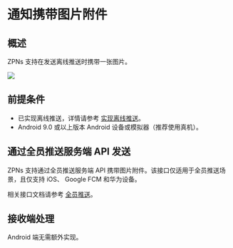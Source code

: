 # 通知携带图片附件

## 概述

ZPNs 支持在发送离线推送时携带一张图片。

<Frame width="256" height="auto" caption=""><img src="https://storage.zego.im/sdk-doc/Pics/ZIM/ZPNS/push_with_photo.jpeg" /></Frame>

## 前提条件

- 已实现离线推送，详情请参考 [实现离线推送](./../Implement%20offline%20push%20notification.mdx)。 
- Android 9.0 或以上版本 Android 设备或模拟器（推荐使用真机）。


## 通过全员推送服务端 API 发送

ZPNs 支持通过全员推送服务端 API 携带图片附件。该接口仅适用于全员推送场景，且仅支持 iOS、 Google FCM 和华为设备。

相关接口文档请参考 [全员推送](/zim-server/push-message-to-all-users)。

## 接收端处理

Android 端无需额外实现。
